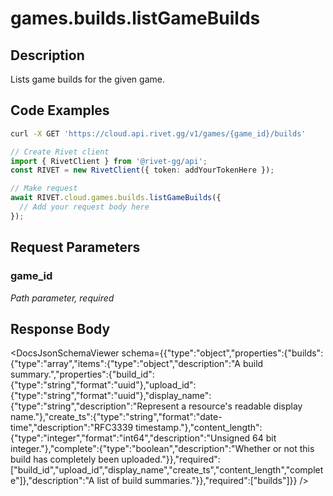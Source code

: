 

# games.builds.listGameBuilds

## Description

Lists game builds for the given game.


## Code Examples

<CodeGroup title='Request' tag='GET' label='https://cloud.api.rivet.gg/v1/games/{game_id}/builds'>

```bash {{ title: 'cURL' }}
curl -X GET 'https://cloud.api.rivet.gg/v1/games/{game_id}/builds'
```

```ts
// Create Rivet client
import { RivetClient } from '@rivet-gg/api';
const RIVET = new RivetClient({ token: addYourTokenHere });

// Make request
await RIVET.cloud.games.builds.listGameBuilds({
  // Add your request body here
});
```

</CodeGroup>


## Request Parameters


### game_id

_Path parameter, required_





## Response Body

<DocsJsonSchemaViewer schema={{"type":"object","properties":{"builds":{"type":"array","items":{"type":"object","description":"A build summary.","properties":{"build_id":{"type":"string","format":"uuid"},"upload_id":{"type":"string","format":"uuid"},"display_name":{"type":"string","description":"Represent a resource's readable display name."},"create_ts":{"type":"string","format":"date-time","description":"RFC3339 timestamp."},"content_length":{"type":"integer","format":"int64","description":"Unsigned 64 bit integer."},"complete":{"type":"boolean","description":"Whether or not this build has completely been uploaded."}},"required":["build_id","upload_id","display_name","create_ts","content_length","complete"]},"description":"A list of build summaries."}},"required":["builds"]}} />

